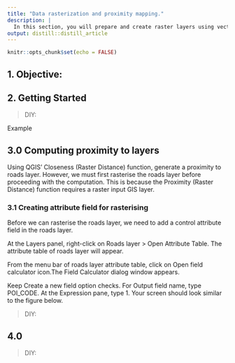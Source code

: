 ```yaml
---
title: "Data rasterization and proximity mapping."
description: |
  In this section, you will prepare and create raster layers using vectors as well as creating a proximity (distance) map to aid in the site selection for task 2
output: distill::distill_article
---
```


```r
knitr::opts_chunk$set(echo = FALSE)
```

## 1. Objective: 



## 2. Getting Started

>DIY: 

Example 


## 3.0 Computing proximity to layers
Using QGIS' Closeness (Raster Distance) function, generate a proximity to roads layer. However, we must first rasterise the roads layer before proceeding with the computation. This is because the Proximity (Raster Distance) function requires a raster input GIS layer.

### 3.1 Creating attribute field for rasterising
Before we can rasterise the roads layer, we need to add a control attribute field in the roads layer.

At the Layers panel, right-click on Roads layer > Open Attribute Table. The attribute table of roads layer will appear.

From the menu bar of roads layer attribute table, click on Open field calculator icon.The Field Calculator dialog window appears.

Keep Create a new field option checks.
For Output field name, type POI_CODE.
At the Expression pane, type 1.
Your screen should look similar to the figure below.

>DIY: 

## 4.0 

>DIY: 
